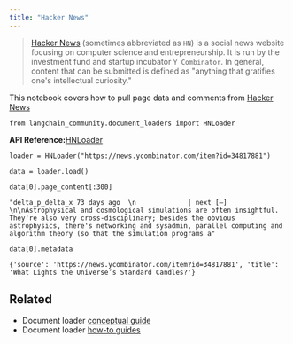 ```yaml
---
title: "Hacker News"
---
```


> [Hacker News](https://en.wikipedia.org/wiki/Hacker_News) (sometimes abbreviated as `HN`) is a social news website focusing on computer science and entrepreneurship. It is run by the investment fund and startup incubator `Y Combinator`. In general, content that can be submitted is defined as "anything that gratifies one's intellectual curiosity."

This notebook covers how to pull page data and comments from [Hacker News](https://news.ycombinator.com/)

```
from langchain_community.document_loaders import HNLoader
```

**API Reference:**[HNLoader](https://python.langchain.com/api_reference/community/document_loaders/langchain_community.document_loaders.hn.HNLoader.html)

```
loader = HNLoader("https://news.ycombinator.com/item?id=34817881")
```

```
data = loader.load()
```

```
data[0].page_content[:300]
```

```
"delta_p_delta_x 73 days ago  \n             | next [–] \n\nAstrophysical and cosmological simulations are often insightful. They're also very cross-disciplinary; besides the obvious astrophysics, there's networking and sysadmin, parallel computing and algorithm theory (so that the simulation programs a"
```

```
data[0].metadata
```

```
{'source': 'https://news.ycombinator.com/item?id=34817881', 'title': 'What Lights the Universe’s Standard Candles?'}
```

## Related

* Document loader [conceptual guide](/oss/concepts/document_loaders)
* Document loader [how-to guides](/oss/how_to/#document-loaders)
